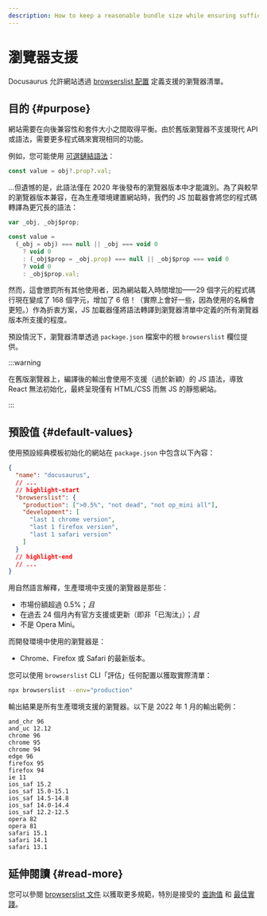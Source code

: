 ```yaml
---
description: How to keep a reasonable bundle size while ensuring sufficient browser support.
---
```


# 瀏覽器支援

Docusaurus 允許網站透過 [browserslist 配置](https://github.com/browserslist/browserslist) 定義支援的瀏覽器清單。

## 目的 {#purpose}

網站需要在向後兼容性和套件大小之間取得平衡。由於舊版瀏覽器不支援現代 API 或語法，需要更多程式碼來實現相同的功能。

例如，您可能使用 [可選鏈結語法](https://developer.mozilla.org/en-US/docs/Web/JavaScript/Reference/Operators/Optional_chaining)：

```js
const value = obj?.prop?.val;
```

...但遺憾的是，此語法僅在 2020 年後發布的瀏覽器版本中才能識別。為了與較早的瀏覽器版本兼容，在為生產環境建置網站時，我們的 JS 加載器會將您的程式碼轉譯為更冗長的語法：

```js
var _obj, _obj$prop;

const value =
  (_obj = obj) === null || _obj === void 0
    ? void 0
    : (_obj$prop = _obj.prop) === null || _obj$prop === void 0
    ? void 0
    : _obj$prop.val;
```

然而，這會懲罰所有其他使用者，因為網站載入時間增加——29 個字元的程式碼行現在變成了 168 個字元，增加了 6 倍！（實際上會好一些，因為使用的名稱會更短。）作為折衷方案，JS 加載器僅將語法轉譯到瀏覽器清單中定義的所有瀏覽器版本所支援的程度。

預設情況下，瀏覽器清單透過 `package.json` 檔案中的根 `browserslist` 欄位提供。

:::warning

在舊版瀏覽器上，編譯後的輸出會使用不支援（過於新穎）的 JS 語法，導致 React 無法初始化，最終呈現僅有 HTML/CSS 而無 JS 的靜態網站。

:::

## 預設值 {#default-values}

使用預設經典模板初始化的網站在 `package.json` 中包含以下內容：

```json title="package.json"
{
  "name": "docusaurus",
  // ...
  // highlight-start
  "browserslist": {
    "production": [">0.5%", "not dead", "not op_mini all"],
    "development": [
      "last 1 chrome version",
      "last 1 firefox version",
      "last 1 safari version"
    ]
  }
  // highlight-end
  // ...
}
```

用自然語言解釋，生產環境中支援的瀏覽器是那些：

- 市場份額超過 0.5%；_且_
- 在過去 24 個月內有官方支援或更新（即非「已淘汰」）；_且_
- 不是 Opera Mini。

而開發環境中使用的瀏覽器是：

- Chrome、Firefox 或 Safari 的最新版本。

您可以使用 `browserslist` CLI「評估」任何配置以獲取實際清單：

```bash
npx browserslist --env="production"
```

輸出結果是所有生產環境支援的瀏覽器。以下是 2022 年 1 月的輸出範例：

```text
and_chr 96
and_uc 12.12
chrome 96
chrome 95
chrome 94
edge 96
firefox 95
firefox 94
ie 11
ios_saf 15.2
ios_saf 15.0-15.1
ios_saf 14.5-14.8
ios_saf 14.0-14.4
ios_saf 12.2-12.5
opera 82
opera 81
safari 15.1
safari 14.1
safari 13.1
```

## 延伸閱讀 {#read-more}

您可以參閱 [browserslist 文件](https://github.com/browserslist/browserslist/blob/main/README.md) 以獲取更多規範，特別是接受的 [查詢值](https://github.com/browserslist/browserslist/blob/main/README.md#queries) 和 [最佳實踐](https://github.com/browserslist/browserslist/blob/main/README.md#best-practices)。